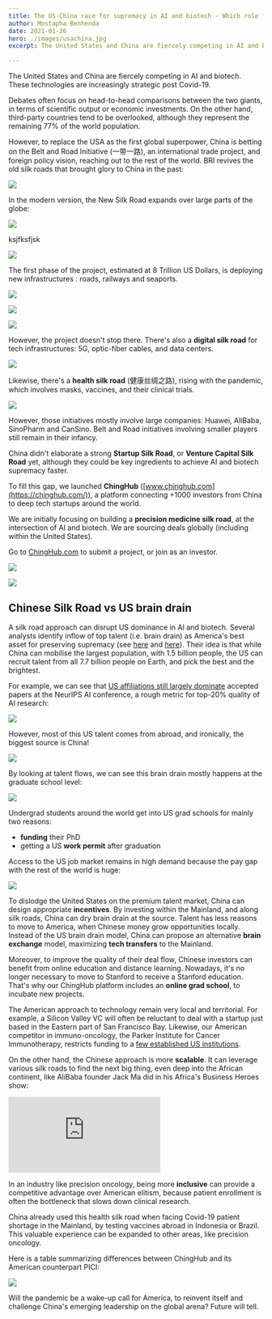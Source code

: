 ```yaml
---
title: The US-China race for supremacy in AI and biotech - Which role for the Belt and Road Initiative ?
author: Mostapha Benhenda
date: 2021-01-26
hero: ./images/usachina.jpg
excerpt: The United States and China are fiercely competing in AI and biotech. These technologies are increasingly strategic in the new era 

---
```


The United States and China are fiercely competing in AI and biotech. These technologies are increasingly strategic post Covid-19.

Debates often focus on head-to-head comparisons between the two giants, in terms of scientific output or economic investments. On the other hand, third-party countries tend to be overlooked, although they represent the remaining 77% of the world population.

However, to replace the USA as the first global superpower, China is betting on the Belt and Road Initiative  (一带一路), an international trade project, and foreign policy vision, reaching out to the rest of the world. BRI revives the old silk roads that brought glory to China in the past:

![](https://paper-attachments.dropbox.com/s_969B97DAEF55E623A99BAC338EA64D26A0F4012906F2514839CA61FC5CD2CC8D_1611327846377_file.jpeg)

  
  

In the modern version, the New Silk Road expands over large parts of the globe:

  
  
  ![](./images/usachina.jpg)

ksjfksfjsk

![](https://paper-attachments.dropbox.com/s_969B97DAEF55E623A99BAC338EA64D26A0F4012906F2514839CA61FC5CD2CC8D_1611397169492_file.jpeg)

  

  

The first phase of the project, estimated at 8 Trillion US Dollars, is deploying new infrastructures : roads, railways and seaports.

  

![](https://paper-attachments.dropbox.com/s_969B97DAEF55E623A99BAC338EA64D26A0F4012906F2514839CA61FC5CD2CC8D_1611512339839_file.jpeg)

  

  

  

![](https://paper-attachments.dropbox.com/s_969B97DAEF55E623A99BAC338EA64D26A0F4012906F2514839CA61FC5CD2CC8D_1611397413481_file.jpeg)

  

  

![](https://paper-attachments.dropbox.com/s_969B97DAEF55E623A99BAC338EA64D26A0F4012906F2514839CA61FC5CD2CC8D_1611397638612_file.jpeg)

  

  

  

However, the project doesn't stop there. There's also a **digital silk road** for tech infrastructures: 5G, optic-fiber cables, and data centers.

![](https://paper-attachments.dropbox.com/s_969B97DAEF55E623A99BAC338EA64D26A0F4012906F2514839CA61FC5CD2CC8D_1611669666938_5g.jpg)

  

  

Likewise, there's a **health silk road**  (健康丝绸之路), rising with the pandemic, which involves masks, vaccines, and their clinical trials.

![](https://paper-attachments.dropbox.com/s_969B97DAEF55E623A99BAC338EA64D26A0F4012906F2514839CA61FC5CD2CC8D_1611606778206_file.jpeg)

  

However, those initiatives mostly involve large companies: Huawei, AliBaba, SinoPharm and CanSino. Belt and Road initiatives involving smaller players still remain in their infancy.

China didn't elaborate a strong **Startup Silk Road**, or **Venture Capital Silk Road** yet, although they could be key ingredients to achieve AI and biotech supremacy faster.

  

To fill this gap, we launched **ChingHub**  ([www.chinghub.com](https://chinghub.com/)), a platform connecting +1000 investors from China to deep tech startups around the world.

  

We are initially focusing on building a **precision medicine silk road**, at the intersection of AI and biotech. We are sourcing deals globally  (including within the United States).

  

Go to [ChingHub.com](https://chinghub.com/) to submit a project, or join as an investor.

  

![](https://paper-attachments.dropbox.com/s_969B97DAEF55E623A99BAC338EA64D26A0F4012906F2514839CA61FC5CD2CC8D_1611607350525_file.jpeg)

  

  

![](https://paper-attachments.dropbox.com/s_969B97DAEF55E623A99BAC338EA64D26A0F4012906F2514839CA61FC5CD2CC8D_1611607263175_file.jpeg)

  

## Chinese Silk Road vs US brain drain

A silk road approach can disrupt US dominance in AI and biotech. Several analysts identify inflow of top talent  (i.e. brain drain) as America's best asset for preserving supremacy  (see  [here](https://www.belfercenter.org/publication/china-beating-us-ai-supremacy) and [here](https://www.foreignaffairs.com/articles/united-states/2020-06-19/china-wont-win-race-ai-dominance)). Their idea is that while China can mobilise the largest population, with 1.5 billion people, the US can recruit talent from all 7.7 billion people on Earth, and pick the best and the brightest.

  

For example, we can see that [US affiliations still largely dominate](https://macropolo.org/digital-projects/the-global-ai-talent-tracker/) accepted papers at the NeurIPS AI conference, a rough metric for top-20% quality of AI research:

![](https://paper-attachments.dropbox.com/s_969B97DAEF55E623A99BAC338EA64D26A0F4012906F2514839CA61FC5CD2CC8D_1611559783867_file.jpeg)

  

However, most of this US talent comes from abroad, and ironically, the biggest source is China!

  

![](https://paper-attachments.dropbox.com/s_969B97DAEF55E623A99BAC338EA64D26A0F4012906F2514839CA61FC5CD2CC8D_1611564316997_file.jpeg)

  

  

By looking at talent flows, we can see this brain drain mostly happens at the graduate school level:

  

  

![](https://paper-attachments.dropbox.com/s_969B97DAEF55E623A99BAC338EA64D26A0F4012906F2514839CA61FC5CD2CC8D_1611561650527_file.jpeg)

  

  

Undergrad students around the world get into US grad schools for mainly two reasons:

-   **funding** their PhD
-   getting a US **work permit** after graduation

  

Access to the US job market remains in high demand because the pay gap with the rest of the world is huge:

  

![](https://paper-attachments.dropbox.com/s_969B97DAEF55E623A99BAC338EA64D26A0F4012906F2514839CA61FC5CD2CC8D_1611672227434_file.jpeg)

  

To dislodge the United States on the premium talent market, China can design appropriate **incentives**. By investing within the Mainland, and along silk roads, China can dry brain drain at the source. Talent has less reasons to move to America, when Chinese money grow opportunities locally. Instead of the US brain drain model, China can propose an alternative **brain exchange** model, maximizing **tech transfers** to the Mainland.

  

Moreover, to improve the quality of their deal flow, Chinese investors can benefit from online education and distance learning. Nowadays, it's no longer necessary to move to Stanford to receive a Stanford education. That's why our ChingHub platform includes an **online grad school**, to incubate new projects.

  

The American approach to technology remain very local and territorial. For example, a Silicon Valley VC will often be reluctant to deal with a startup just based in the Eastern part of San Francisco Bay. Likewise, our American competitor in immuno-oncology, the Parker Institute for Cancer Immunotherapy, restricts funding to a [few established US institutions](https://www.parkerici.org/network/research-institutions/).

  

On the other hand, the Chinese approach is more **scalable**. It can leverage various silk roads to find the next big thing, even deep into the African continent, like AliBaba founder Jack Ma did in his Africa's Business Heroes show:


  <iframe  style="margin:0 auto;" src="https://www.youtube.com/embed/rZQXbxkooTo" frameborder="0" allow="accelerometer; autoplay; encrypted-media; gyroscope; picture-in-picture" allowfullscreen></iframe>



  

In an industry like precision oncology, being more **inclusive** can provide a competitive advantage over  American elitism, because patient enrollment is often the bottleneck that slows down clinical research.

China already used this health silk road when facing Covid-19 patient shortage in the Mainland, by testing vaccines abroad in Indonesia or Brazil. This valuable experience can be expanded to other areas, like precision oncology.

  

Here is a table summarizing differences between ChingHub and its American counterpart PICI:

![](https://paper-attachments.dropbox.com/s_969B97DAEF55E623A99BAC338EA64D26A0F4012906F2514839CA61FC5CD2CC8D_1611660232457_file.jpeg)

  

Will the pandemic be a wake-up call for America, to reinvent itself and challenge China's emerging leadership on the global arena? Future will tell.


